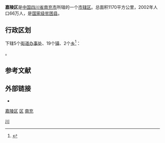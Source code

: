 {{Infobox China County
|Belong = [[四川省|四川省]][[南充市|南充市]]
}}

'''嘉陵区'''是[[中国|中国]][[四川省|四川省]][[南充市|南充市]]所辖的一个[[市辖区|市辖区]]。总面积1170平方公里，2002年人口66万人，是[[国家级贫困县|国家级贫困县]]。

== 行政区划 ==
{{PAGENAMEBASE}}下辖5个[[街道办事处|街道办事处]]、19个[[行政建制镇|镇]]、2个[[乡_(中华人民共和国)|乡]]<ref>{{PRC admin/ref sgc|51/13/04}}</ref>：

{{PRC admin/children|51/13/04}}。

== 参考文献 ==
{{reflist}}

== 外部链接 ==
* {{Official website|http://www.jialing.gov.cn/|name=南充市嘉陵区人民政府}}

{{Sichuan-stub}}
{{嘉陵区行政区划}}
{{南充市行政区划}}
{{四川行政区划}}
{{国家级贫困县|前}}

[[category:嘉陵区|]]
[[category:南充区县市|区]]
[[category:四川市辖区|南充]]
[[Category:原国家级贫困县|川]]